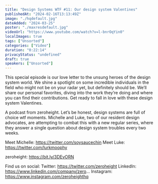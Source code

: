 ```yaml
---
title: "Design Systems WTF #11: Our design system Valentines"
publishedAt: "2024-02-16T13:13:49Z"
image: "./hqdefault.jpg"
dateAdded: "2024-03-25"
poster: "./maxresdefault.jpg"
videoUrl: "https://www.youtube.com/watch?v=l-bnrOqYin0"
localImages: true
tags: ["Unsorted"]
categories: ["Video"]
duration: "0:22:14"
privacyStatus: "undefined"
draft: true
speakers: ["Unsorted"]
---
```

This special episode is our love letter to the unsung heroes of the design system world. We shine a spotlight on some incredible individuals in the field who might not be on your radar yet, but definitely should be. We’ll share our personal favorites, diving into the work they’re doing and where you can find their contributions. Get ready to fall in love with these design system Valentines. 

A podcast from zeroheight. Let’s be honest, design systems are full of choice wtf moments. Michelle and Luke, two of our resident design advocates, are attempting to combat this with a new regular series, where they answer a single question about design system troubles every two weeks.

Meet Michelle: https://twitter.com/soysaucechin
Meet Luke: https://twitter.com/lurkmoophy

zeroheight: https://bit.ly/3DEvORN

Find us on social:
Twitter: https://twitter.com/zeroheight
LinkedIn: https://www.linkedin.com/company/zero...
Instagram: https://www.instagram.com/zeroheighthq
